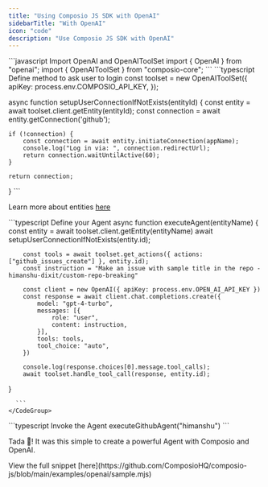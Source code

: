 ```yaml
---
title: "Using Composio JS SDK with OpenAI"
sidebarTitle: "With OpenAI"
icon: "code"
description: "Use Composio JS SDK with OpenAI"
---
```


<Steps>
<Step title="Import Dependencies">
 <CodeGroup>
      ```javascript Import OpenAI and OpenAIToolSet
import { OpenAI } from "openai";
import { OpenAIToolSet } from "composio-core";
      ```
    </CodeGroup>
</Step>
<Step title="Define method to ask user to login">

 <CodeGroup>
      ```typescript Define method to ask user to login
const toolset = new OpenAIToolSet({
        apiKey: process.env.COMPOSIO_API_KEY,
});

async function setupUserConnectionIfNotExists(entityId) {
    const entity = await toolset.client.getEntity(entityId);
    const connection = await entity.getConnection('github');

    if (!connection) {
        const connection = await entity.initiateConnection(appName);
        console.log("Log in via: ", connection.redirectUrl);
        return connection.waitUntilActive(60);
    }

    return connection;
}
      ```
    </CodeGroup>

Learn more about entities [here](introduction/foundations/components/entity/entity-guide)

</Step>

<Step title="Setup Agent with Langchain">

<CodeGroup>
      ```typescript Define your Agent
async function executeAgent(entityName) {
        const entity = await toolset.client.getEntity(entityName)
        await setupUserConnectionIfNotExists(entity.id);

        const tools = await toolset.get_actions({ actions: ["github_issues_create"] }, entity.id);
        const instruction = "Make an issue with sample title in the repo - himanshu-dixit/custom-repo-breaking"

        const client = new OpenAI({ apiKey: process.env.OPEN_AI_API_KEY })
        const response = await client.chat.completions.create({
            model: "gpt-4-turbo",
            messages: [{
                role: "user",
                content: instruction,
            }],
            tools: tools,
            tool_choice: "auto",
        })

        console.log(response.choices[0].message.tool_calls);
        await toolset.handle_tool_call(response, entity.id);
}

      ```
    </CodeGroup>

</Step>

<Step title="Invoke Your Agent">

<CodeGroup>
      ```typescript  Invoke the Agent
      executeGithubAgent("himanshu")
      ```
    </CodeGroup>

Tada 🎉! It was this simple to create a powerful Agent with Composio and OpenAI.
</Step>

<Step title="Complete code snippet">
View the full snippet [here](https://github.com/ComposioHQ/composio-js/blob/main/examples/openai/sample.mjs)
</Step>
</Steps>



